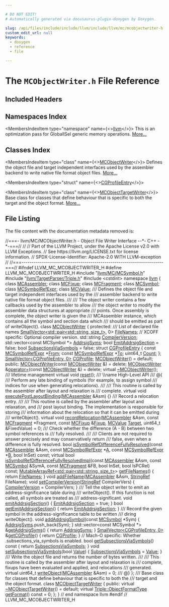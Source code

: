 ```yaml
---

# DO NOT EDIT!
# Automatically generated via docusaurus-plugin-doxygen by Doxygen.

slug: /api/files/include/include/llvm/include/llvm/mc/mcobjectwriter-h
custom_edit_url: null
keywords:
  - doxygen
  - reference
  - file

---
```





# The `MCObjectWriter.h` File Reference

<DoxygenPage pluginConfig={pluginConfig}>



## Included Headers

<IncludesList>
<IncludesListItem
  filePath="llvm/MC/MCSymbol.h"
  permalink="/docs/api/files/include/include/llvm/include/llvm/mc/mcsymbol-h"
  isLocal="true" />
<IncludesListItem
  filePath="llvm/TargetParser/Triple.h"
  permalink="/docs/api/files/include/include/llvm/include/llvm/targetparser/triple-h"
  isLocal="true" />
<IncludesListItem
  filePath="cstdint"
  permalink=""
  isLocal="false" />
</IncludesList>

## Namespaces Index

<MembersIndex>

<MembersIndexItem
  type="namespace"
  name={<><a href="/docs/api/namespaces/llvm">llvm</a></>}>
This is an optimization pass for GlobalISel generic memory operations. <a href="/docs/api/namespaces/llvm/#details">More...</a>
</MembersIndexItem>

</MembersIndex>

## Classes Index

<MembersIndex>

<MembersIndexItem
  type="class"
  name={<><a href="/docs/api/classes/llvm/mcobjectwriter">MCObjectWriter</a></>}>
Defines the object file and target independent interfaces used by the assembler backend to write native file format object files. <a href="/docs/api/classes/llvm/mcobjectwriter/#details">More...</a>
</MembersIndexItem>

<MembersIndexItem
  type="struct"
  name={<><a href="/docs/api/structs/llvm/mcobjectwriter/cgprofileentry">CGProfileEntry</a></>}>
</MembersIndexItem>

<MembersIndexItem
  type="class"
  name={<><a href="/docs/api/classes/llvm/mcobjecttargetwriter">MCObjectTargetWriter</a></>}>
Base class for classes that define behaviour that is specific to both the target and the object format. <a href="/docs/api/classes/llvm/mcobjecttargetwriter/#details">More...</a>
</MembersIndexItem>

</MembersIndex>


## File Listing

The file content with the documentation metadata removed is:

<ProgramListing>

<Link id="l00001" /><CodeLine lineNumber="1"><span class="doxyHighlightComment">//===- llvm/MC/MCObjectWriter.h - Object File Writer Interface --&#42;- C++ -&#42;-===//</span></CodeLine>
<Link id="l00002" /><CodeLine lineNumber="2"><span class="doxyHighlightComment">//</span></CodeLine>
<Link id="l00003" /><CodeLine lineNumber="3"><span class="doxyHighlightComment">// Part of the LLVM Project, under the Apache License v2.0 with LLVM Exceptions.</span></CodeLine>
<Link id="l00004" /><CodeLine lineNumber="4"><span class="doxyHighlightComment">// See https://llvm.org/LICENSE.txt for license information.</span></CodeLine>
<Link id="l00005" /><CodeLine lineNumber="5"><span class="doxyHighlightComment">// SPDX-License-Identifier: Apache-2.0 WITH LLVM-exception</span></CodeLine>
<Link id="l00006" /><CodeLine lineNumber="6"><span class="doxyHighlightComment">//</span></CodeLine>
<Link id="l00007" /><CodeLine lineNumber="7"><span class="doxyHighlightComment">//===----------------------------------------------------------------------===//</span></CodeLine>
<Link id="l00008" /><CodeLine lineNumber="8"></CodeLine>
<Link id="l00009" /><CodeLine lineNumber="9"><span class="doxyHighlightPreprocessor">#ifndef LLVM&#95;MC&#95;MCOBJECTWRITER&#95;H</span></CodeLine>
<Link id="l00010" /><CodeLine lineNumber="10"><span class="doxyHighlightPreprocessor">#define LLVM&#95;MC&#95;MCOBJECTWRITER&#95;H</span></CodeLine>
<Link id="l00011" /><CodeLine lineNumber="11"></CodeLine>
<Link id="l00012" /><CodeLine lineNumber="12"><span class="doxyHighlightPreprocessor">#include &quot;<a href="/docs/api/files/include/include/llvm/include/llvm/mc/mcsymbol-h">llvm/MC/MCSymbol.h</a>&quot;</span></CodeLine>
<Link id="l00013" /><CodeLine lineNumber="13"><span class="doxyHighlightPreprocessor">#include &quot;<a href="/docs/api/files/include/include/llvm/include/llvm/targetparser/triple-h">llvm/TargetParser/Triple.h</a>&quot;</span></CodeLine>
<Link id="l00014" /><CodeLine lineNumber="14"><span class="doxyHighlightPreprocessor">#include &lt;cstdint&gt;</span></CodeLine>
<Link id="l00015" /><CodeLine lineNumber="15"></CodeLine>
<Link id="l00016" /><CodeLine lineNumber="16"><span class="doxyHighlightKeyword">namespace </span><span class="doxyHighlight"><a href="/docs/api/namespaces/llvm">llvm</a> &#123;</span></CodeLine>
<Link id="l00017" /><CodeLine lineNumber="17"></CodeLine>
<Link id="l00018" /><CodeLine lineNumber="18"><span class="doxyHighlightKeyword">class </span><span class="doxyHighlight"><a href="/docs/api/classes/llvm/mcassembler">MCAssembler</a>;</span></CodeLine>
<Link id="l00019" /><CodeLine lineNumber="19"><span class="doxyHighlightKeyword">class </span><span class="doxyHighlight"><a href="/docs/api/classes/llvm/mcfixup">MCFixup</a>;</span></CodeLine>
<Link id="l00020" /><CodeLine lineNumber="20"><span class="doxyHighlightKeyword">class </span><span class="doxyHighlight"><a href="/docs/api/classes/llvm/mcfragment">MCFragment</a>;</span></CodeLine>
<Link id="l00021" /><CodeLine lineNumber="21"><span class="doxyHighlightKeyword">class </span><span class="doxyHighlight"><a href="/docs/api/classes/llvm/mcsymbol">MCSymbol</a>;</span></CodeLine>
<Link id="l00022" /><CodeLine lineNumber="22"><span class="doxyHighlightKeyword">class </span><span class="doxyHighlight"><a href="/docs/api/classes/llvm/mcsymbolrefexpr">MCSymbolRefExpr</a>;</span></CodeLine>
<Link id="l00023" /><CodeLine lineNumber="23"><span class="doxyHighlightKeyword">class </span><span class="doxyHighlight"><a href="/docs/api/classes/llvm/mcvalue">MCValue</a>;</span></CodeLine>
<Link id="l00024" /><CodeLine lineNumber="24"></CodeLine>
<Link id="l00025" /><CodeLine lineNumber="25"><span class="doxyHighlightComment">/// Defines the object file and target independent interfaces used by the</span></CodeLine>
<Link id="l00026" /><CodeLine lineNumber="26"><span class="doxyHighlightComment">/// assembler backend to write native file format object files.</span></CodeLine>
<Link id="l00027" /><CodeLine lineNumber="27"><span class="doxyHighlightComment">///</span></CodeLine>
<Link id="l00028" /><CodeLine lineNumber="28"><span class="doxyHighlightComment">/// The object writer contains a few callbacks used by the assembler to allow</span></CodeLine>
<Link id="l00029" /><CodeLine lineNumber="29"><span class="doxyHighlightComment">/// the object writer to modify the assembler data structures at appropriate</span></CodeLine>
<Link id="l00030" /><CodeLine lineNumber="30"><span class="doxyHighlightComment">/// points. Once assembly is complete, the object writer is given the</span></CodeLine>
<Link id="l00031" /><CodeLine lineNumber="31"><span class="doxyHighlightComment">/// MCAssembler instance, which contains all the symbol and section data which</span></CodeLine>
<Link id="l00032" /><CodeLine lineNumber="32"><span class="doxyHighlightComment">/// should be emitted as part of writeObject().</span></CodeLine>
<Link id="l00033" /><CodeLine lineNumber="33" lineLink="/docs/api/classes/llvm/mcobjectwriter"><span class="doxyHighlightKeyword">class </span><span class="doxyHighlight"><a href="/docs/api/classes/llvm/mcobjectwriter/#a0e06822ad41ef36f2abad4a02733963b">MCObjectWriter</a> &#123;</span></CodeLine>
<Link id="l00034" /><CodeLine lineNumber="34"><span class="doxyHighlightKeyword">protected</span><span class="doxyHighlight">:</span></CodeLine>
<Link id="l00035" /><CodeLine lineNumber="35"><span class="doxyHighlightComment">  /// List of declared file names</span></CodeLine>
<Link id="l00036" /><CodeLine lineNumber="36" lineLink="/docs/api/classes/llvm/mcobjectwriter/#ae7bca185562f31995b7923079704af49"><span class="doxyHighlight">  <a href="/docs/api/classes/llvm/smallvector">SmallVector&lt;std::pair&lt;std::string, size&#95;t&gt;</a>, 0&gt; <a href="/docs/api/classes/llvm/mcobjectwriter/#ae7bca185562f31995b7923079704af49">FileNames</a>;</span></CodeLine>
<Link id="l00037" /><CodeLine lineNumber="37"><span class="doxyHighlight">  </span><span class="doxyHighlightComment">// XCOFF specific: Optional compiler version.</span></CodeLine>
<Link id="l00038" /><CodeLine lineNumber="38" lineLink="/docs/api/classes/llvm/mcobjectwriter/#ac63a5261aed0b68b831845799b76209d"><span class="doxyHighlight">  std::string <a href="/docs/api/classes/llvm/mcobjectwriter/#ac63a5261aed0b68b831845799b76209d">CompilerVersion</a>;</span></CodeLine>
<Link id="l00039" /><CodeLine lineNumber="39" lineLink="/docs/api/classes/llvm/mcobjectwriter/#ad8f0d8365474cd2e6ff0e8304ee30383"><span class="doxyHighlight">  std::vector&lt;const MCSymbol &#42;&gt; <a href="/docs/api/classes/llvm/mcobjectwriter/#ad8f0d8365474cd2e6ff0e8304ee30383">AddrsigSyms</a>;</span></CodeLine>
<Link id="l00040" /><CodeLine lineNumber="40" lineLink="/docs/api/classes/llvm/mcobjectwriter/#a956f42b9fca202e56e6e871e495aa0a0"><span class="doxyHighlight">  </span><span class="doxyHighlightKeywordType">bool</span><span class="doxyHighlight"> <a href="/docs/api/classes/llvm/mcobjectwriter/#a956f42b9fca202e56e6e871e495aa0a0">EmitAddrsigSection</a> = </span><span class="doxyHighlightKeyword">false</span><span class="doxyHighlight">;</span></CodeLine>
<Link id="l00041" /><CodeLine lineNumber="41" lineLink="/docs/api/classes/llvm/mcobjectwriter/#a75b6a1a0b7892c9ee2d96388addd631c"><span class="doxyHighlight">  </span><span class="doxyHighlightKeywordType">bool</span><span class="doxyHighlight"> <a href="/docs/api/classes/llvm/mcobjectwriter/#a75b6a1a0b7892c9ee2d96388addd631c">SubsectionsViaSymbols</a> = </span><span class="doxyHighlightKeyword">false</span><span class="doxyHighlight">;</span></CodeLine>
<Link id="l00042" /><CodeLine lineNumber="42"></CodeLine>
<Link id="l00043" /><CodeLine lineNumber="43" lineLink="/docs/api/structs/llvm/mcobjectwriter/cgprofileentry"><span class="doxyHighlight">  </span><span class="doxyHighlightKeyword">struct </span><span class="doxyHighlight"><a href="/docs/api/structs/llvm/mcobjectwriter/cgprofileentry">CGProfileEntry</a> &#123;</span></CodeLine>
<Link id="l00044" /><CodeLine lineNumber="44" lineLink="/docs/api/structs/llvm/mcobjectwriter/cgprofileentry/#afedba9fb8a95c422c6005691be623392"><span class="doxyHighlight">    </span><span class="doxyHighlightKeyword">const</span><span class="doxyHighlight"> <a href="/docs/api/classes/llvm/mcsymbolrefexpr">MCSymbolRefExpr</a> &#42;<a href="/docs/api/structs/llvm/mcobjectwriter/cgprofileentry/#afedba9fb8a95c422c6005691be623392">From</a>;</span></CodeLine>
<Link id="l00045" /><CodeLine lineNumber="45" lineLink="/docs/api/structs/llvm/mcobjectwriter/cgprofileentry/#abb730dd9bd912b7f1b72c3f60358d64e"><span class="doxyHighlight">    </span><span class="doxyHighlightKeyword">const</span><span class="doxyHighlight"> <a href="/docs/api/classes/llvm/mcsymbolrefexpr">MCSymbolRefExpr</a> &#42;<a href="/docs/api/structs/llvm/mcobjectwriter/cgprofileentry/#abb730dd9bd912b7f1b72c3f60358d64e">To</a>;</span></CodeLine>
<Link id="l00046" /><CodeLine lineNumber="46" lineLink="/docs/api/structs/llvm/mcobjectwriter/cgprofileentry/#a24d182deea7fb27c26601cd05c8bd9b4"><span class="doxyHighlight">    uint64&#95;t <a href="/docs/api/structs/llvm/mcobjectwriter/cgprofileentry/#a24d182deea7fb27c26601cd05c8bd9b4">Count</a>;</span></CodeLine>
<Link id="l00047" /><CodeLine lineNumber="47"><span class="doxyHighlight">  &#125;;</span></CodeLine>
<Link id="l00048" /><CodeLine lineNumber="48" lineLink="/docs/api/classes/llvm/mcobjectwriter/#a2e6e1fd5b53c221af1ecccca793da758"><span class="doxyHighlight">  <a href="/docs/api/classes/llvm/smallvector">SmallVector&lt;CGProfileEntry, 0&gt;</a> <a href="/docs/api/classes/llvm/mcobjectwriter/#a2e6e1fd5b53c221af1ecccca793da758">CGProfile</a>;</span></CodeLine>
<Link id="l00049" /><CodeLine lineNumber="49"></CodeLine>
<Link id="l00050" /><CodeLine lineNumber="50" lineLink="/docs/api/classes/llvm/mcobjectwriter/#a0e06822ad41ef36f2abad4a02733963b"><span class="doxyHighlight">  <a href="/docs/api/classes/llvm/mcobjectwriter/#a0e06822ad41ef36f2abad4a02733963b">MCObjectWriter</a>() = </span><span class="doxyHighlightKeywordFlow">default</span><span class="doxyHighlight">;</span></CodeLine>
<Link id="l00051" /><CodeLine lineNumber="51"></CodeLine>
<Link id="l00052" /><CodeLine lineNumber="52"><span class="doxyHighlightKeyword">public</span><span class="doxyHighlight">:</span></CodeLine>
<Link id="l00053" /><CodeLine lineNumber="53" lineLink="/docs/api/classes/llvm/mcobjectwriter/#a36cab8a49b8795b6fff51844a2d56d00"><span class="doxyHighlight">  <a href="/docs/api/classes/llvm/mcobjectwriter/#a36cab8a49b8795b6fff51844a2d56d00">MCObjectWriter</a>(</span><span class="doxyHighlightKeyword">const</span><span class="doxyHighlight"> <a href="/docs/api/classes/llvm/mcobjectwriter/#a0e06822ad41ef36f2abad4a02733963b">MCObjectWriter</a> &amp;) = </span><span class="doxyHighlightKeyword">delete</span><span class="doxyHighlight">;</span></CodeLine>
<Link id="l00054" /><CodeLine lineNumber="54" lineLink="/docs/api/classes/llvm/mcobjectwriter/#a11f7b84277ecdfb7e5e0f808ed5a17a6"><span class="doxyHighlight">  <a href="/docs/api/classes/llvm/mcobjectwriter/#a0e06822ad41ef36f2abad4a02733963b">MCObjectWriter</a> &amp;<a href="/docs/api/classes/llvm/mcobjectwriter/#a11f7b84277ecdfb7e5e0f808ed5a17a6">operator=</a>(</span><span class="doxyHighlightKeyword">const</span><span class="doxyHighlight"> <a href="/docs/api/classes/llvm/mcobjectwriter/#a0e06822ad41ef36f2abad4a02733963b">MCObjectWriter</a> &amp;) = </span><span class="doxyHighlightKeyword">delete</span><span class="doxyHighlight">;</span></CodeLine>
<Link id="l00055" /><CodeLine lineNumber="55" lineLink="/docs/api/classes/llvm/mcobjectwriter/#a5d910f7f26512ab5cbe2990cb2356bc8"><span class="doxyHighlight">  </span><span class="doxyHighlightKeyword">virtual</span><span class="doxyHighlight"> <a href="/docs/api/classes/llvm/mcobjectwriter/#a5d910f7f26512ab5cbe2990cb2356bc8">~MCObjectWriter</a>();</span></CodeLine>
<Link id="l00056" /><CodeLine lineNumber="56"></CodeLine>
<Link id="l00057" /><CodeLine lineNumber="57"><span class="doxyHighlightComment">  /// lifetime management</span></CodeLine>
<Link id="l00058" /><CodeLine lineNumber="58"><span class="doxyHighlight">  </span><span class="doxyHighlightKeyword">virtual</span><span class="doxyHighlight"> </span><span class="doxyHighlightKeywordType">void</span><span class="doxyHighlight"> <a href="/docs/api/classes/llvm/mcobjectwriter/#a9007366cbf9e6c4f72f284ceabb104ad">reset</a>();</span></CodeLine>
<Link id="l00059" /><CodeLine lineNumber="59"></CodeLine>
<Link id="l00060" /><CodeLine lineNumber="60"><span class="doxyHighlightComment">  /// \\name High-Level API</span></CodeLine>
<Link id="l00061" /><CodeLine lineNumber="61"><span class="doxyHighlightComment">  /// @&#123;</span></CodeLine>
<Link id="l00062" /><CodeLine lineNumber="62"></CodeLine>
<Link id="l00063" /><CodeLine lineNumber="63"><span class="doxyHighlightComment">  /// Perform any late binding of symbols (for example, to assign symbol</span></CodeLine>
<Link id="l00064" /><CodeLine lineNumber="64"><span class="doxyHighlightComment">  /// indices for use when generating relocations).</span></CodeLine>
<Link id="l00065" /><CodeLine lineNumber="65"><span class="doxyHighlightComment">  ///</span></CodeLine>
<Link id="l00066" /><CodeLine lineNumber="66"><span class="doxyHighlightComment">  /// This routine is called by the assembler after layout and relaxation is</span></CodeLine>
<Link id="l00067" /><CodeLine lineNumber="67"><span class="doxyHighlightComment">  /// complete.</span></CodeLine>
<Link id="l00068" /><CodeLine lineNumber="68" lineLink="/docs/api/classes/llvm/mcobjectwriter/#a5fd56e75c2099d48aaf2909705765ac9"><span class="doxyHighlight">  </span><span class="doxyHighlightKeyword">virtual</span><span class="doxyHighlight"> </span><span class="doxyHighlightKeywordType">void</span><span class="doxyHighlight"> <a href="/docs/api/classes/llvm/mcobjectwriter/#a5fd56e75c2099d48aaf2909705765ac9">executePostLayoutBinding</a>(<a href="/docs/api/classes/llvm/mcassembler">MCAssembler</a> &amp;Asm) &#123;&#125;</span></CodeLine>
<Link id="l00069" /><CodeLine lineNumber="69"></CodeLine>
<Link id="l00070" /><CodeLine lineNumber="70"><span class="doxyHighlightComment">  /// Record a relocation entry.</span></CodeLine>
<Link id="l00071" /><CodeLine lineNumber="71"><span class="doxyHighlightComment">  ///</span></CodeLine>
<Link id="l00072" /><CodeLine lineNumber="72"><span class="doxyHighlightComment">  /// This routine is called by the assembler after layout and relaxation, and</span></CodeLine>
<Link id="l00073" /><CodeLine lineNumber="73"><span class="doxyHighlightComment">  /// post layout binding. The implementation is responsible for storing</span></CodeLine>
<Link id="l00074" /><CodeLine lineNumber="74"><span class="doxyHighlightComment">  /// information about the relocation so that it can be emitted during</span></CodeLine>
<Link id="l00075" /><CodeLine lineNumber="75"><span class="doxyHighlightComment">  /// writeObject().</span></CodeLine>
<Link id="l00076" /><CodeLine lineNumber="76" lineLink="/docs/api/classes/llvm/mcobjectwriter/#ac50b0371115af97e5155bd535f285dd7"><span class="doxyHighlight">  </span><span class="doxyHighlightKeyword">virtual</span><span class="doxyHighlight"> </span><span class="doxyHighlightKeywordType">void</span><span class="doxyHighlight"> <a href="/docs/api/classes/llvm/mcobjectwriter/#ac50b0371115af97e5155bd535f285dd7">recordRelocation</a>(<a href="/docs/api/classes/llvm/mcassembler">MCAssembler</a> &amp;Asm, </span><span class="doxyHighlightKeyword">const</span><span class="doxyHighlight"> <a href="/docs/api/classes/llvm/mcfragment">MCFragment</a> &#42;Fragment,</span></CodeLine>
<Link id="l00077" /><CodeLine lineNumber="77"><span class="doxyHighlight">                                </span><span class="doxyHighlightKeyword">const</span><span class="doxyHighlight"> <a href="/docs/api/classes/llvm/mcfixup">MCFixup</a> &amp;<a href="/docs/api/files/lib/lib/target/lib/target/powerpc/ppctlsdynamiccall-cpp/#a4a235aedca5bbfc39934045b6cbf9c70">Fixup</a>, <a href="/docs/api/classes/llvm/mcvalue">MCValue</a> <a href="/docs/api/classes/llvm/target">Target</a>,</span></CodeLine>
<Link id="l00078" /><CodeLine lineNumber="78"><span class="doxyHighlight">                                uint64&#95;t &amp;FixedValue) = 0;</span></CodeLine>
<Link id="l00079" /><CodeLine lineNumber="79"></CodeLine>
<Link id="l00080" /><CodeLine lineNumber="80"><span class="doxyHighlightComment">  /// Check whether the difference (A - B) between two symbol references is</span></CodeLine>
<Link id="l00081" /><CodeLine lineNumber="81"><span class="doxyHighlightComment">  /// fully resolved.</span></CodeLine>
<Link id="l00082" /><CodeLine lineNumber="82"><span class="doxyHighlightComment">  ///</span></CodeLine>
<Link id="l00083" /><CodeLine lineNumber="83"><span class="doxyHighlightComment">  /// Clients are not required to answer precisely and may conservatively return</span></CodeLine>
<Link id="l00084" /><CodeLine lineNumber="84"><span class="doxyHighlightComment">  /// false, even when a difference is fully resolved.</span></CodeLine>
<Link id="l00085" /><CodeLine lineNumber="85"><span class="doxyHighlight">  </span><span class="doxyHighlightKeywordType">bool</span><span class="doxyHighlight"> <a href="/docs/api/classes/llvm/mcobjectwriter/#ac824d3ba330c71dc80aeea123922f11d">isSymbolRefDifferenceFullyResolved</a>(</span><span class="doxyHighlightKeyword">const</span><span class="doxyHighlight"> <a href="/docs/api/classes/llvm/mcassembler">MCAssembler</a> &amp;Asm,</span></CodeLine>
<Link id="l00086" /><CodeLine lineNumber="86"><span class="doxyHighlight">                                          </span><span class="doxyHighlightKeyword">const</span><span class="doxyHighlight"> <a href="/docs/api/classes/llvm/mcsymbolrefexpr">MCSymbolRefExpr</a> &#42;<a href="/docs/api/files/lib/lib/ir/builtingcs-cpp/#a2e38c85003a042421cde1647632d0b72">A</a>,</span></CodeLine>
<Link id="l00087" /><CodeLine lineNumber="87"><span class="doxyHighlight">                                          </span><span class="doxyHighlightKeyword">const</span><span class="doxyHighlight"> <a href="/docs/api/classes/llvm/mcsymbolrefexpr">MCSymbolRefExpr</a> &#42;<a href="/docs/api/files/lib/lib/ir/builtingcs-cpp/#ae76959fe811ba090de4cba69ac00f1da">B</a>,</span></CodeLine>
<Link id="l00088" /><CodeLine lineNumber="88"><span class="doxyHighlight">                                          </span><span class="doxyHighlightKeywordType">bool</span><span class="doxyHighlight"> InSet) </span><span class="doxyHighlightKeyword">const</span><span class="doxyHighlight">;</span></CodeLine>
<Link id="l00089" /><CodeLine lineNumber="89"></CodeLine>
<Link id="l00090" /><CodeLine lineNumber="90"><span class="doxyHighlight">  </span><span class="doxyHighlightKeyword">virtual</span><span class="doxyHighlight"> </span><span class="doxyHighlightKeywordType">bool</span><span class="doxyHighlight"> <a href="/docs/api/classes/llvm/mcobjectwriter/#a0210297240fdf8674947d7cee55594c6">isSymbolRefDifferenceFullyResolvedImpl</a>(</span><span class="doxyHighlightKeyword">const</span><span class="doxyHighlight"> <a href="/docs/api/classes/llvm/mcassembler">MCAssembler</a> &amp;Asm,</span></CodeLine>
<Link id="l00091" /><CodeLine lineNumber="91"><span class="doxyHighlight">                                                      </span><span class="doxyHighlightKeyword">const</span><span class="doxyHighlight"> <a href="/docs/api/classes/llvm/mcsymbol">MCSymbol</a> &amp;SymA,</span></CodeLine>
<Link id="l00092" /><CodeLine lineNumber="92"><span class="doxyHighlight">                                                      </span><span class="doxyHighlightKeyword">const</span><span class="doxyHighlight"> <a href="/docs/api/classes/llvm/mcfragment">MCFragment</a> &amp;FB,</span></CodeLine>
<Link id="l00093" /><CodeLine lineNumber="93"><span class="doxyHighlight">                                                      </span><span class="doxyHighlightKeywordType">bool</span><span class="doxyHighlight"> InSet,</span></CodeLine>
<Link id="l00094" /><CodeLine lineNumber="94"><span class="doxyHighlight">                                                      </span><span class="doxyHighlightKeywordType">bool</span><span class="doxyHighlight"> IsPCRel) </span><span class="doxyHighlightKeyword">const</span><span class="doxyHighlight">;</span></CodeLine>
<Link id="l00095" /><CodeLine lineNumber="95"></CodeLine>
<Link id="l00096" /><CodeLine lineNumber="96" lineLink="/docs/api/classes/llvm/mcobjectwriter/#a1018461554f9a484a1628c911ef7ec40"><span class="doxyHighlight">  <a href="/docs/api/classes/llvm/mutablearrayref">MutableArrayRef&lt;std::pair&lt;std::string, size&#95;t&gt;</a>&gt; <a href="/docs/api/classes/llvm/mcobjectwriter/#a1018461554f9a484a1628c911ef7ec40">getFileNames</a>() &#123;</span></CodeLine>
<Link id="l00097" /><CodeLine lineNumber="97"><span class="doxyHighlight">    </span><span class="doxyHighlightKeywordFlow">return</span><span class="doxyHighlight"> <a href="/docs/api/classes/llvm/mcobjectwriter/#ae7bca185562f31995b7923079704af49">FileNames</a>;</span></CodeLine>
<Link id="l00098" /><CodeLine lineNumber="98"><span class="doxyHighlight">  &#125;</span></CodeLine>
<Link id="l00099" /><CodeLine lineNumber="99"><span class="doxyHighlight">  </span><span class="doxyHighlightKeywordType">void</span><span class="doxyHighlight"> <a href="/docs/api/classes/llvm/mcobjectwriter/#ad2da4c099f55c7067f47d3574226fcfe">addFileName</a>(<a href="/docs/api/classes/llvm/mcassembler">MCAssembler</a> &amp;Asm, <a href="/docs/api/classes/llvm/stringref">StringRef</a> FileName);</span></CodeLine>
<Link id="l00100" /><CodeLine lineNumber="100" lineLink="/docs/api/classes/llvm/mcobjectwriter/#a5c9551f6f8d375bcc7ac797f5e1fcf87"><span class="doxyHighlight">  </span><span class="doxyHighlightKeywordType">void</span><span class="doxyHighlight"> <a href="/docs/api/classes/llvm/mcobjectwriter/#a5c9551f6f8d375bcc7ac797f5e1fcf87">setCompilerVersion</a>(<a href="/docs/api/classes/llvm/stringref">StringRef</a> CompilerVers) &#123;</span></CodeLine>
<Link id="l00101" /><CodeLine lineNumber="101"><span class="doxyHighlight">    <a href="/docs/api/classes/llvm/mcobjectwriter/#ac63a5261aed0b68b831845799b76209d">CompilerVersion</a> = CompilerVers;</span></CodeLine>
<Link id="l00102" /><CodeLine lineNumber="102"><span class="doxyHighlight">  &#125;</span></CodeLine>
<Link id="l00103" /><CodeLine lineNumber="103"></CodeLine>
<Link id="l00104" /><CodeLine lineNumber="104"><span class="doxyHighlightComment">  /// Tell the object writer to emit an address-significance table during</span></CodeLine>
<Link id="l00105" /><CodeLine lineNumber="105"><span class="doxyHighlightComment">  /// writeObject(). If this function is not called, all symbols are treated as</span></CodeLine>
<Link id="l00106" /><CodeLine lineNumber="106"><span class="doxyHighlightComment">  /// address-significant.</span></CodeLine>
<Link id="l00107" /><CodeLine lineNumber="107" lineLink="/docs/api/classes/llvm/mcobjectwriter/#a76a0c2751af2844b3c14f41955b6d731"><span class="doxyHighlight">  </span><span class="doxyHighlightKeywordType">void</span><span class="doxyHighlight"> <a href="/docs/api/classes/llvm/mcobjectwriter/#a76a0c2751af2844b3c14f41955b6d731">emitAddrsigSection</a>() &#123; <a href="/docs/api/classes/llvm/mcobjectwriter/#a956f42b9fca202e56e6e871e495aa0a0">EmitAddrsigSection</a> = </span><span class="doxyHighlightKeyword">true</span><span class="doxyHighlight">; &#125;</span></CodeLine>
<Link id="l00108" /><CodeLine lineNumber="108"></CodeLine>
<Link id="l00109" /><CodeLine lineNumber="109" lineLink="/docs/api/classes/llvm/mcobjectwriter/#a8cd9936953941196b85a3e2ff1c2abf7"><span class="doxyHighlight">  </span><span class="doxyHighlightKeywordType">bool</span><span class="doxyHighlight"> <a href="/docs/api/classes/llvm/mcobjectwriter/#a8cd9936953941196b85a3e2ff1c2abf7">getEmitAddrsigSection</a>() &#123; </span><span class="doxyHighlightKeywordFlow">return</span><span class="doxyHighlight"> <a href="/docs/api/classes/llvm/mcobjectwriter/#a956f42b9fca202e56e6e871e495aa0a0">EmitAddrsigSection</a>; &#125;</span></CodeLine>
<Link id="l00110" /><CodeLine lineNumber="110"></CodeLine>
<Link id="l00111" /><CodeLine lineNumber="111"><span class="doxyHighlightComment">  /// Record the given symbol in the address-significance table to be written</span></CodeLine>
<Link id="l00112" /><CodeLine lineNumber="112"><span class="doxyHighlightComment">  /// diring writeObject().</span></CodeLine>
<Link id="l00113" /><CodeLine lineNumber="113" lineLink="/docs/api/classes/llvm/mcobjectwriter/#a949d45b1f7b186444701685f78c466e1"><span class="doxyHighlight">  </span><span class="doxyHighlightKeywordType">void</span><span class="doxyHighlight"> <a href="/docs/api/classes/llvm/mcobjectwriter/#a949d45b1f7b186444701685f78c466e1">addAddrsigSymbol</a>(</span><span class="doxyHighlightKeyword">const</span><span class="doxyHighlight"> <a href="/docs/api/classes/llvm/mcsymbol">MCSymbol</a> &#42;Sym) &#123; <a href="/docs/api/classes/llvm/mcobjectwriter/#ad8f0d8365474cd2e6ff0e8304ee30383">AddrsigSyms</a>.push&#95;back(Sym); &#125;</span></CodeLine>
<Link id="l00114" /><CodeLine lineNumber="114"></CodeLine>
<Link id="l00115" /><CodeLine lineNumber="115" lineLink="/docs/api/classes/llvm/mcobjectwriter/#a8e8e21bf8aec48266b68356d5d4cca94"><span class="doxyHighlight">  std::vector&lt;const MCSymbol &#42;&gt; &amp;<a href="/docs/api/classes/llvm/mcobjectwriter/#a8e8e21bf8aec48266b68356d5d4cca94">getAddrsigSyms</a>() &#123; </span><span class="doxyHighlightKeywordFlow">return</span><span class="doxyHighlight"> <a href="/docs/api/classes/llvm/mcobjectwriter/#ad8f0d8365474cd2e6ff0e8304ee30383">AddrsigSyms</a>; &#125;</span></CodeLine>
<Link id="l00116" /><CodeLine lineNumber="116" lineLink="/docs/api/classes/llvm/mcobjectwriter/#ad7e57ceba8c8eb8b57d933dc787206c4"><span class="doxyHighlight">  <a href="/docs/api/classes/llvm/smallvector">SmallVector&lt;CGProfileEntry, 0&gt;</a> &amp;<a href="/docs/api/classes/llvm/mcobjectwriter/#ad7e57ceba8c8eb8b57d933dc787206c4">getCGProfile</a>() &#123; </span><span class="doxyHighlightKeywordFlow">return</span><span class="doxyHighlight"> <a href="/docs/api/classes/llvm/mcobjectwriter/#a2e6e1fd5b53c221af1ecccca793da758">CGProfile</a>; &#125;</span></CodeLine>
<Link id="l00117" /><CodeLine lineNumber="117"></CodeLine>
<Link id="l00118" /><CodeLine lineNumber="118"><span class="doxyHighlight">  </span><span class="doxyHighlightComment">// Mach-O specific: Whether .subsections&#95;via&#95;symbols is enabled.</span></CodeLine>
<Link id="l00119" /><CodeLine lineNumber="119" lineLink="/docs/api/classes/llvm/mcobjectwriter/#a7123780a279f2157f67ce4f366f3c4a3"><span class="doxyHighlight">  </span><span class="doxyHighlightKeywordType">bool</span><span class="doxyHighlight"> <a href="/docs/api/classes/llvm/mcobjectwriter/#a7123780a279f2157f67ce4f366f3c4a3">getSubsectionsViaSymbols</a>()</span><span class="doxyHighlightKeyword"> const </span><span class="doxyHighlight">&#123; </span><span class="doxyHighlightKeywordFlow">return</span><span class="doxyHighlight"> <a href="/docs/api/classes/llvm/mcobjectwriter/#a75b6a1a0b7892c9ee2d96388addd631c">SubsectionsViaSymbols</a>; &#125;</span></CodeLine>
<Link id="l00120" /><CodeLine lineNumber="120" lineLink="/docs/api/classes/llvm/mcobjectwriter/#aa831236685f5dade77165be0679ae1f8"><span class="doxyHighlight">  </span><span class="doxyHighlightKeywordType">void</span><span class="doxyHighlight"> <a href="/docs/api/classes/llvm/mcobjectwriter/#aa831236685f5dade77165be0679ae1f8">setSubsectionsViaSymbols</a>(</span><span class="doxyHighlightKeywordType">bool</span><span class="doxyHighlight"> <a href="/docs/api/classes/llvm/value">Value</a>) &#123; <a href="/docs/api/classes/llvm/mcobjectwriter/#a75b6a1a0b7892c9ee2d96388addd631c">SubsectionsViaSymbols</a> = <a href="/docs/api/classes/llvm/value">Value</a>; &#125;</span></CodeLine>
<Link id="l00121" /><CodeLine lineNumber="121"></CodeLine>
<Link id="l00122" /><CodeLine lineNumber="122"><span class="doxyHighlightComment">  /// Write the object file and returns the number of bytes written.</span></CodeLine>
<Link id="l00123" /><CodeLine lineNumber="123"><span class="doxyHighlightComment">  ///</span></CodeLine>
<Link id="l00124" /><CodeLine lineNumber="124"><span class="doxyHighlightComment">  /// This routine is called by the assembler after layout and relaxation is</span></CodeLine>
<Link id="l00125" /><CodeLine lineNumber="125"><span class="doxyHighlightComment">  /// complete, fixups have been evaluated and applied, and relocations</span></CodeLine>
<Link id="l00126" /><CodeLine lineNumber="126"><span class="doxyHighlightComment">  /// generated.</span></CodeLine>
<Link id="l00127" /><CodeLine lineNumber="127" lineLink="/docs/api/classes/llvm/mcobjectwriter/#ab1d5b19bf0e12d0f42b937d7e534b797"><span class="doxyHighlight">  </span><span class="doxyHighlightKeyword">virtual</span><span class="doxyHighlight"> uint64&#95;t <a href="/docs/api/classes/llvm/mcobjectwriter/#ab1d5b19bf0e12d0f42b937d7e534b797">writeObject</a>(<a href="/docs/api/classes/llvm/mcassembler">MCAssembler</a> &amp;Asm) = 0;</span></CodeLine>
<Link id="l00128" /><CodeLine lineNumber="128"></CodeLine>
<Link id="l00129" /><CodeLine lineNumber="129"><span class="doxyHighlightComment">  /// @&#125;</span></CodeLine>
<Link id="l00130" /><CodeLine lineNumber="130"><span class="doxyHighlight">&#125;;</span></CodeLine>
<Link id="l00131" /><CodeLine lineNumber="131"></CodeLine>
<Link id="l00132" /><CodeLine lineNumber="132"><span class="doxyHighlightComment">/// Base class for classes that define behaviour that is specific to both the</span></CodeLine>
<Link id="l00133" /><CodeLine lineNumber="133"><span class="doxyHighlightComment">/// target and the object format.</span></CodeLine>
<Link id="l00134" /><CodeLine lineNumber="134" lineLink="/docs/api/classes/llvm/mcobjecttargetwriter"><span class="doxyHighlightKeyword">class </span><span class="doxyHighlight"><a href="/docs/api/classes/llvm/mcobjecttargetwriter">MCObjectTargetWriter</a> &#123;</span></CodeLine>
<Link id="l00135" /><CodeLine lineNumber="135"><span class="doxyHighlightKeyword">public</span><span class="doxyHighlight">:</span></CodeLine>
<Link id="l00136" /><CodeLine lineNumber="136" lineLink="/docs/api/classes/llvm/mcobjecttargetwriter/#ae1b5c7be90379fd8ff77cf70949609a3"><span class="doxyHighlight">  </span><span class="doxyHighlightKeyword">virtual</span><span class="doxyHighlight"> <a href="/docs/api/classes/llvm/mcobjecttargetwriter/#ae1b5c7be90379fd8ff77cf70949609a3">~MCObjectTargetWriter</a>() = </span><span class="doxyHighlightKeywordFlow">default</span><span class="doxyHighlight">;</span></CodeLine>
<Link id="l00137" /><CodeLine lineNumber="137" lineLink="/docs/api/classes/llvm/mcobjecttargetwriter/#a6f646c9fab48ff797e4b8bac095ab700"><span class="doxyHighlight">  </span><span class="doxyHighlightKeyword">virtual</span><span class="doxyHighlight"> <a href="/docs/api/classes/llvm/triple/#a83e907e55fa50e093caa96a0aff96201">Triple::ObjectFormatType</a> <a href="/docs/api/classes/llvm/mcobjecttargetwriter/#a6f646c9fab48ff797e4b8bac095ab700">getFormat</a>() </span><span class="doxyHighlightKeyword">const</span><span class="doxyHighlight"> = 0;</span></CodeLine>
<Link id="l00138" /><CodeLine lineNumber="138"><span class="doxyHighlight">&#125;;</span></CodeLine>
<Link id="l00139" /><CodeLine lineNumber="139"></CodeLine>
<Link id="l00140" /><CodeLine lineNumber="140"><span class="doxyHighlight">&#125; </span><span class="doxyHighlightComment">// end namespace llvm</span></CodeLine>
<Link id="l00141" /><CodeLine lineNumber="141"></CodeLine>
<Link id="l00142" /><CodeLine lineNumber="142"><span class="doxyHighlightPreprocessor">#endif </span><span class="doxyHighlightComment">// LLVM&#95;MC&#95;MCOBJECTWRITER&#95;H</span></CodeLine>

</ProgramListing>


</DoxygenPage>
